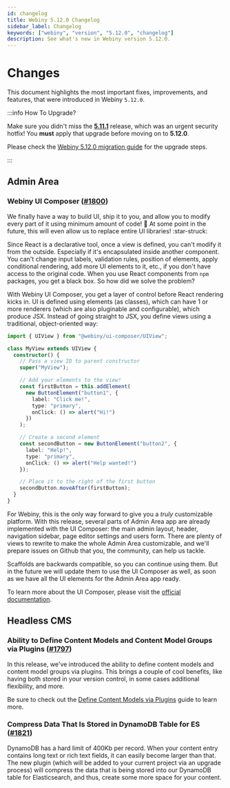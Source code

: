 ```yaml
---
id: changelog
title: Webiny 5.12.0 Changelog
sidebar_label: Changelog
keywords: ["webiny", "version", "5.12.0", "changelog"]
description: See what's new in Webiny version 5.12.0.
---
```


# Changes

This document highlights the most important fixes, improvements, and features, that were introduced in Webiny `5.12.0`.

:::info How To Upgrade?

Make sure you didn't miss the **[5.11.1](/docs/release-notes/5.11.1/changelog)** release, which was an urgent security hotfix! You **must** apply that upgrade before moving on to **5.12.0**.

Please check the [Webiny 5.12.0 migration guide](https://www.webiny.com/docs/release-notes/5.12.0/upgrade-guide/) for the upgrade steps.

:::

## Admin Area

### Webiny UI Composer ([#1800](https://github.com/webiny/webiny-js/pull/1800))

We finally have a way to build UI, ship it to you, and allow you to modify every part of it using minimum amount of code! :tada: At some point in the future, this will even allow us to replace entire UI libraries! :star-struck:

Since React is a declarative tool, once a view is defined, you can't modify it from the outside. Especially if it's encapsulated inside another component. You can't change input labels, validation rules, position of elements, apply conditional rendering, add more UI elements to it, etc., if you don't have access to the original code. When you use React components from `npm` packages, you get a black box. So how did we solve the problem?

With Webiny UI Composer, you get a layer of control before React rendering kicks in. UI is defined using elements (as classes), which can have 1 or more renderers (which are also pluginable and configurable), which produce JSX. Instead of going straight to JSX, you define views using a traditional, object-oriented way:

```ts title="Defining a View"
import { UIView } from "@webiny/ui-composer/UIView";

class MyView extends UIView {
  constructor() {
    // Pass a view ID to parent constructor
    super("MyView");

    // Add your elements to the view!
    const firstButton = this.addElement(
      new ButtonElement("button1", {
        label: "Click me!",
        type: "primary",
        onClick: () => alert("Hi!")
      })
    );

    // Create a second element
    const secondButton = new ButtonElement("button2", {
      label: "Help!",
      type: "primary",
      onClick: () => alert("Help wanted!")
    });

    // Place it to the right of the first button
    secondButton.moveAfter(firstButton);
  }
}
```

For Webiny, this is the only way forward to give you a _truly_ customizable platform. With this release, several parts of Admin Area app are already implemented with the UI Composer: the main admin layout, header, navigation sidebar, page editor settings and users form. There are plenty of views to rewrite to make the whole Admin Area customizable, and we'll prepare issues on Github that you, the community, can help us tackle.

Scaffolds are backwards compatible, so you can continue using them. But in the future we will update them to use the UI Composer as well, as soon as we have all the UI elements for the Admin Area app ready.

To learn more about the UI Composer, please visit the [official documentation](/docs/key-topics/ui-composer/introduction).

## Headless CMS

### Ability to Define Content Models and Content Model Groups via Plugins ([#1797](https://github.com/webiny/webiny-js/pull/1797))

In this release, we've introduced the ability to define content models and content model groups via plugins. This brings a couple of cool benefits, like having both stored in your version control, in some cases additional flexibility, and more.

Be sure to check out the [Define Content Models via Plugins](/docs/how-to-guides/webiny-applications/headless-cms/content-model-plugins) guide to learn more.

### Compress Data That Is Stored in DynamoDB Table for ES ([#1821](https://github.com/webiny/webiny-js/pull/1821))

DynamoDB has a hard limit of 400Kb per record. When your content entry contains long text or rich text fields, it can easily become larger than that. The new plugin (which will be added to your current project via an upgrade process) will compress the data that is being stored into our DynamoDB table for Elasticsearch, and thus, create some more space for your content.
